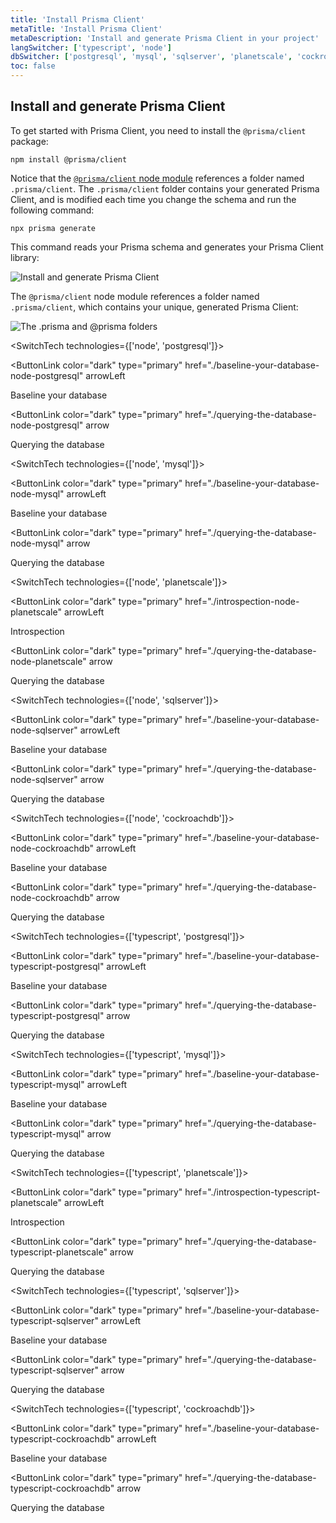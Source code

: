 ```yaml
---
title: 'Install Prisma Client'
metaTitle: 'Install Prisma Client'
metaDescription: 'Install and generate Prisma Client in your project'
langSwitcher: ['typescript', 'node']
dbSwitcher: ['postgresql', 'mysql', 'sqlserver', 'planetscale', 'cockroachdb']
toc: false
---
```


## Install and generate Prisma Client

To get started with Prisma Client, you need to install the `@prisma/client` package:

```terminal copy
npm install @prisma/client
```

Notice that the [`@prisma/client` node module](/concepts/components/prisma-client/working-with-prismaclient/generating-prisma-client#the-prismaclient-npm-package) references a folder named `.prisma/client`. The `.prisma/client` folder contains your generated Prisma Client, and is modified each time you change the schema and run the following command:

```terminal copy
npx prisma generate
```

This command reads your Prisma schema and generates your Prisma Client library:

![Install and generate Prisma Client](../../../images/prisma-client-install-and-generate.png)

The `@prisma/client` node module references a folder named `.prisma/client`, which contains your unique, generated Prisma Client:

![The .prisma and @prisma folders](./prisma-client-node-module.png)

<SwitchTech technologies={['node', 'postgresql']}>

<NavigationLinksContainer>

<ButtonLink
  color="dark"
  type="primary"
  href="./baseline-your-database-node-postgresql"
  arrowLeft
>
  Baseline your database
</ButtonLink>

<ButtonLink
  color="dark"
  type="primary"
  href="./querying-the-database-node-postgresql"
  arrow
>
  Querying the database
</ButtonLink>

</NavigationLinksContainer>

</SwitchTech>

<SwitchTech technologies={['node', 'mysql']}>

<NavigationLinksContainer>

<ButtonLink
  color="dark"
  type="primary"
  href="./baseline-your-database-node-mysql"
  arrowLeft
>
  Baseline your database
</ButtonLink>

<ButtonLink
  color="dark"
  type="primary"
  href="./querying-the-database-node-mysql"
  arrow
>
  Querying the database
</ButtonLink>

</NavigationLinksContainer>

</SwitchTech>

<SwitchTech technologies={['node', 'planetscale']}>

<NavigationLinksContainer>

<ButtonLink
  color="dark"
  type="primary"
  href="./introspection-node-planetscale"
  arrowLeft
>
  Introspection
</ButtonLink>

<ButtonLink
  color="dark"
  type="primary"
  href="./querying-the-database-node-planetscale"
  arrow
>
  Querying the database
</ButtonLink>

</NavigationLinksContainer>

</SwitchTech>

<SwitchTech technologies={['node', 'sqlserver']}>

<NavigationLinksContainer>

<ButtonLink
  color="dark"
  type="primary"
  href="./baseline-your-database-node-sqlserver"
  arrowLeft
>
  Baseline your database
</ButtonLink>

<ButtonLink
  color="dark"
  type="primary"
  href="./querying-the-database-node-sqlserver"
  arrow
>
  Querying the database
</ButtonLink>

</NavigationLinksContainer>

</SwitchTech>

<SwitchTech technologies={['node', 'cockroachdb']}>

<NavigationLinksContainer>

<ButtonLink
  color="dark"
  type="primary"
  href="./baseline-your-database-node-cockroachdb"
  arrowLeft
>
  Baseline your database
</ButtonLink>

<ButtonLink
  color="dark"
  type="primary"
  href="./querying-the-database-node-cockroachdb"
  arrow
>
  Querying the database
</ButtonLink>

</NavigationLinksContainer>

</SwitchTech>

<SwitchTech technologies={['typescript', 'postgresql']}>

<NavigationLinksContainer>

<ButtonLink
  color="dark"
  type="primary"
  href="./baseline-your-database-typescript-postgresql"
  arrowLeft
>
  Baseline your database
</ButtonLink>

<ButtonLink
  color="dark"
  type="primary"
  href="./querying-the-database-typescript-postgresql"
  arrow
>
  Querying the database
</ButtonLink>

</NavigationLinksContainer>

</SwitchTech>

<SwitchTech technologies={['typescript', 'mysql']}>

<NavigationLinksContainer>

<ButtonLink
  color="dark"
  type="primary"
  href="./baseline-your-database-typescript-mysql"
  arrowLeft
>
  Baseline your database
</ButtonLink>

<ButtonLink
  color="dark"
  type="primary"
  href="./querying-the-database-typescript-mysql"
  arrow
>
  Querying the database
</ButtonLink>

</NavigationLinksContainer>

</SwitchTech>

<SwitchTech technologies={['typescript', 'planetscale']}>

<NavigationLinksContainer>

<ButtonLink
  color="dark"
  type="primary"
  href="./introspection-typescript-planetscale"
  arrowLeft
>
  Introspection
</ButtonLink>

<ButtonLink
  color="dark"
  type="primary"
  href="./querying-the-database-typescript-planetscale"
  arrow
>
  Querying the database
</ButtonLink>

</NavigationLinksContainer>

</SwitchTech>

<SwitchTech technologies={['typescript', 'sqlserver']}>

<NavigationLinksContainer>

<ButtonLink
  color="dark"
  type="primary"
  href="./baseline-your-database-typescript-sqlserver"
  arrowLeft
>
  Baseline your database
</ButtonLink>

<ButtonLink
  color="dark"
  type="primary"
  href="./querying-the-database-typescript-sqlserver"
  arrow
>
  Querying the database
</ButtonLink>

</NavigationLinksContainer>

</SwitchTech>

<SwitchTech technologies={['typescript', 'cockroachdb']}>

<NavigationLinksContainer>

<ButtonLink
  color="dark"
  type="primary"
  href="./baseline-your-database-typescript-cockroachdb"
  arrowLeft
>
  Baseline your database
</ButtonLink>

<ButtonLink
  color="dark"
  type="primary"
  href="./querying-the-database-typescript-cockroachdb"
  arrow
>
  Querying the database
</ButtonLink>

</NavigationLinksContainer>

</SwitchTech>

